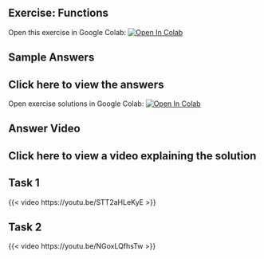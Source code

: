 ## Exercise: Functions

Open this exercise in Google Colab: <a target="_blank" href="https://colab.research.google.com/github/hsma-programme/h6_1f_python_part_2/blob/main/1f_python_programming_part_2/1f_1.ipynb">
  <img src="https://colab.research.google.com/assets/colab-badge.svg" alt="Open In Colab"/>
</a>

## Sample Answers

:::{.callout-tip collapse="true"}
# Click here to view the answers
Open exercise solutions in Google Colab: <a target="_blank" href="https://colab.research.google.com/github/hsma-programme/h6_1f_python_part_2/blob/main/1f_python_programming_part_2/solutions/1f_1_solution.ipynb">
  <img src="https://colab.research.google.com/assets/colab-badge.svg" alt="Open In Colab"/>
</a>

:::

## Answer Video

:::{.callout-tip collapse="true"}
# Click here to view a video explaining the solution

## Task 1
{{< video https://youtu.be/STT2aHLeKyE >}}

## Task 2
{{< video https://youtu.be/NGoxLQfhsTw >}}
:::

